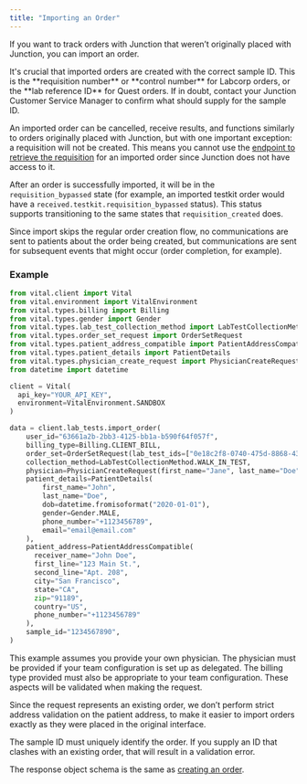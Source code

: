 ```yaml
---
title: "Importing an Order"
---
```



<FeatureBeta />

If you want to track orders with Junction that weren’t originally placed with Junction, you can import an order.

<Warning>
  It's crucial that imported orders are created with the correct sample ID. This is the **requisition number** or **control number** for Labcorp orders, or the **lab reference ID** for Quest orders. If in doubt, contact your Junction Customer Service Manager to confirm what should supply for the sample ID.
</Warning>

An imported order can be cancelled, receive results, and functions similarly to orders originally placed with Junction, but with one important exception: a requisition will not be created. This means you cannot use the [endpoint to retrieve the requisition](/api-reference/lab-testing/requisition-pdf) for an imported order since Junction does not have access to it.

After an order is successfully imported, it will be in the `requisition_bypassed` state (for example, an imported testkit order would have a `received.testkit.requisition_bypassed` status). This status supports transitioning to the same states that `requisition_created` does.

<Info>
  Since import skips the regular order creation flow, no communications are sent to patients about the order being created, but communications are sent for subsequent events that might occur (order completion, for example).
</Info>

### Example

```python Python
from vital.client import Vital
from vital.environment import VitalEnvironment
from vital.types.billing import Billing
from vital.types.gender import Gender
from vital.types.lab_test_collection_method import LabTestCollectionMethod
from vital.types.order_set_request import OrderSetRequest
from vital.types.patient_address_compatible import PatientAddressCompatible
from vital.types.patient_details import PatientDetails
from vital.types.physician_create_request import PhysicianCreateRequest
from datetime import datetime

client = Vital(
  api_key="YOUR_API_KEY",
  environment=VitalEnvironment.SANDBOX
)

data = client.lab_tests.import_order(
    user_id="63661a2b-2bb3-4125-bb1a-b590f64f057f",
    billing_type=Billing.CLIENT_BILL,
    order_set=OrderSetRequest(lab_test_ids=["0e18c2f8-0740-475d-8868-431f7e9c0cfd"]),
    collection_method=LabTestCollectionMethod.WALK_IN_TEST,
    physician=PhysicianCreateRequest(first_name="Jane", last_name="Doe", npi=""),
    patient_details=PatientDetails(
        first_name="John",
        last_name="Doe",
        dob=datetime.fromisoformat("2020-01-01"),
        gender=Gender.MALE,
        phone_number="+1123456789",
        email="email@email.com"
    ),
    patient_address=PatientAddressCompatible(
      receiver_name="John Doe",
      first_line="123 Main St.",
      second_line="Apt. 208",
      city="San Francisco",
      state="CA",
      zip="91189",
      country="US",
      phone_number="+1123456789"
    ),
    sample_id="1234567890",
)
```

This example assumes you provide your own physician. The physician must be provided if your team configuration is set up as delegated. The billing type provided must also be appropriate to your team configuration. These aspects will be validated when making the request.

Since the request represents an existing order, we don’t perform strict address validation on the patient address, to make it easier to import orders exactly as they were placed in the original interface.

<Warning>
  The sample ID must uniquely identify the order. If you supply an ID that clashes with an existing order, that will result in a validation error.
</Warning>

The response object schema is the same as [creating an order](/api-reference/lab-testing/create-order).
